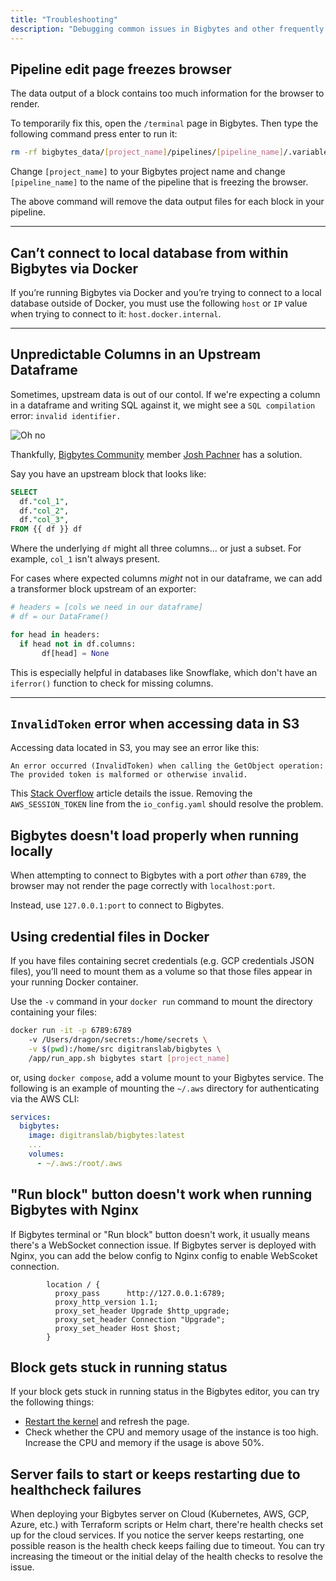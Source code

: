 ```yaml
---
title: "Troubleshooting"
description: "Debugging common issues in Bigbytes and other frequently asked questions."
---
```


## Pipeline edit page freezes browser

The data output of a block contains too much information for the browser to render.

To temporarily fix this, open the `/terminal` page in Bigbytes.
Then type the following command press enter to run it:

```bash
rm -rf bigbytes_data/[project_name]/pipelines/[pipeline_name]/.variables
```

<Info>Change `[project_name]` to your Bigbytes project name and change `[pipeline_name]` to the name of the pipeline that is freezing the browser.</Info>

The above command will remove the data output files for each block in your pipeline.

---

## Can’t connect to local database from within Bigbytes via Docker

If you’re running Bigbytes via Docker and you’re trying to connect to a local database outside of
Docker, you must use the following `host` or `IP` value when trying to connect to it:
`host.docker.internal`.

---

## Unpredictable Columns in an Upstream Dataframe

Sometimes, upstream data is out of our contol. If we're expecting a column in a dataframe and writing SQL against it, we might see a `SQL compilation` error: `invalid identifier.`

<Frame><img alt="Oh no" src="https://media0.giphy.com/media/t1RCtCTlFUhby/200w.gif" /></Frame>

Thankfully, [Bigbytes Community](https://www.bigbytes.ai/chat) member [Josh Pachner](https://bigbytes.slack.com/team/U05B9DLK0N7) has a solution.

Say you have an upstream block that looks like:

```SQL
SELECT
  df."col_1",
  df."col_2",
  df."col_3",
FROM {{ df }} df
```

Where the underlying `df` might all three columns... or just a subset. For example, `col_1` isn't always present.

For cases where expected columns _might_ not in our dataframe, we can add a transformer block upstream of an exporter:

```python
# headers = [cols we need in our dataframe]
# df = our DataFrame()

for head in headers:
  if head not in df.columns:
       df[head] = None
```
This is especially helpful in databases like Snowflake, which don't have an `iferror()` function to check for missing columns.


---

## `InvalidToken` error when accessing data in S3

Accessing data located in S3, you may see an error like this:

```text
An error occurred (InvalidToken) when calling the GetObject operation:
The provided token is malformed or otherwise invalid.
```

This [Stack Overflow](https://stackoverflow.com/questions/54837248/an-error-occurred-invalidtoken-when-calling-the-listbuckets-operation-the-pr) article details the issue. Removing the `AWS_SESSION_TOKEN` line from the `io_config.yaml` should resolve the problem.

## Bigbytes doesn't load properly when running locally

When attempting to connect to Bigbytes with a port _other_ than `6789`, the browser may not render the page correctly with `localhost:port`.

Instead, use `127.0.0.1:port` to connect to Bigbytes.

## Using credential files in Docker

If you have files containing secret credentials (e.g. GCP credentials JSON files), you’ll need to mount them as a volume so that those files appear in your running Docker container.

Use the `-v` command in your `docker run` command to mount the directory containing your files:

```bash
docker run -it -p 6789:6789
    -v /Users/dragon/secrets:/home/secrets \
    -v $(pwd):/home/src digitranslab/bigbytes \
    /app/run_app.sh bigbytes start [project_name]
```

or, using `docker compose`, add a volume mount to your Bigbytes service. The following is an example of mounting the `~/.aws` directory for authenticating via the AWS CLI:

```yaml
services:
  bigbytes:
    image: digitranslab/bigbytes:latest
    ...
    volumes:
      - ~/.aws:/root/.aws
```

## "Run block" button doesn't work when running Bigbytes with Nginx

If Bigbytes terminal or "Run block" button doesn't work, it usually means there's a WebSocket connection issue. If Bigbytes server is deployed with Nginx, you can add the below config to Nginx config to enable WebScoket connection.

```
        location / {
          proxy_pass      http://127.0.0.1:6789;
          proxy_http_version 1.1;
          proxy_set_header Upgrade $http_upgrade;
          proxy_set_header Connection "Upgrade";
          proxy_set_header Host $host;
        }
```

## Block gets stuck in running status

If your block gets stuck in running status in the Bigbytes editor, you can try the following things:
* [Restart the kernel](/getting-started/kernels#restart-kernel) and refresh the page.
* Check whether the CPU and memory usage of the instance is too high. Increase the CPU and memory if the usage is above 50%.


## Server fails to start or keeps restarting due to healthcheck failures

When deploying your Bigbytes server on Cloud (Kubernetes, AWS, GCP, Azure, etc.) with Terraform scripts or Helm chart, there're health checks set up for the
cloud services. If you notice the server keeps restarting, one possible reason is the health check keeps failing due to timeout. You can try increasing the timeout or the initial delay of the health checks to resolve the issue.
